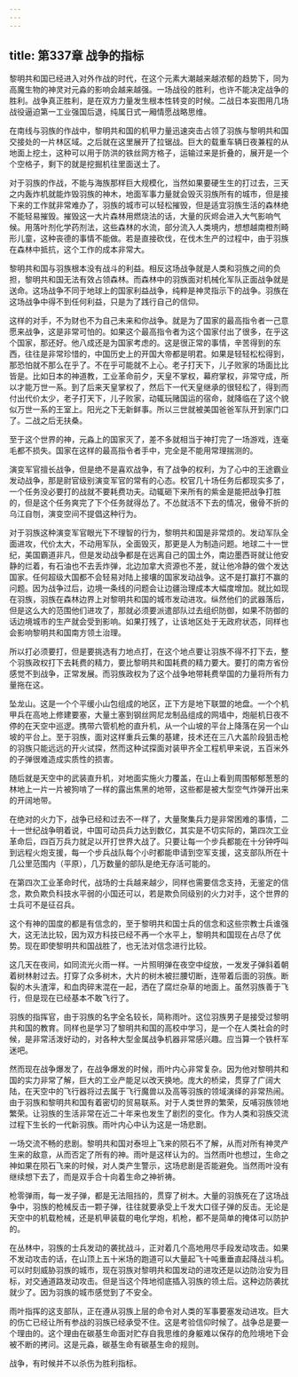 ```yaml
---
---
---
```

title: 第337章 战争的指标
---



黎明共和国已经进入对外作战的时代，在这个元素大潮越来越浓郁的趋势下，同为高魔生物的神灵对元淼的影响会越来越强。一场战役的胜利，也许不能决定战争的胜利。战争真正胜利，是在双方力量发生根本性转变的时候。二战日本妄图用几场战役逼迫第一工业强国后退，纯属日式一厢情愿战略思维。

在南线与羽族的作战中，黎明共和国的机甲力量迅速突击占领了羽族与黎明共和国交接处的一片林区域。之后就在这里展开了拉锯战。巨大的载重车辆日夜兼程的从地面上挖土，这种可以用于防洪的铁丝网方格子，运输过来是折叠的，展开是一个个空格子，剩下的就是挖掘机往里面送土了。

对于羽族的作战，不能与海族那样巨大规模化，当然如果要硬生生的打过去，三天之内轰炸机就能炸毁羽族的神木，地面军事力量就会毁灭羽族所有的城市，但是接下来的工作就非常难办了，羽族的城市可以轻松摧毁，但是适宜羽族生活的森林绝不能轻易摧毁。摧毁这一大片森林用燃烧法的话，大量的灰烬会进入大气影响气候。用落叶剂化学药剂法，这些森林的水流，部分流入人类境内，想想越南橙剂畸形儿童，这种丧德的事情不能做。若是直接砍伐，在伐木生产的过程中，由于羽族在森林中抵抗，这个工作的成本非常大。

黎明共和国与羽族根本没有战斗的利益。相反这场战争就是人类和羽族之间的负担，黎明共和国无法有效占领森林。而森林中的羽族面对机械化军队正面战争就是送命。这场战争不同于地球上的国家利益战争，纯粹是神灵指示下的战争。羽族在这场战争中得不到任何利益，只是为了践行自己的信仰。

这样的对手，不为财也不为自己未来和你战争。就是为了国家的最高指令者一己意愿来战争，这是非常可怕的。如果这个最高指令者为这个国家付出了很多，在乎这个国家，那还好。他八成还是为国家考虑的。这是很正常的事情，辛苦得到的东西，往往是非常珍惜的，中国历史上的开国大帝都是明君。如果是轻轻松松得到，那恐怕就不那么在乎了。不在乎可能就不上心。老子打天下，儿子败家的场面比比皆是。比如日本的神道教，工业革命前夕，天皇不掌权，幕府掌权，非常守成，所以才能万世一系。到了后来天皇掌权了，然后下一代天皇继承的很轻松了，得到而付出代价太少，老子打天下，儿子败家，动辄玩赌国运的宿命，就降临在了这个貌似万世一系的王室上。阳光之下无新鲜事。所以三世就被美国爸爸军队开到家门口了。二战之后无扶桑。

至于这个世界的神，元淼上的国家灭了，差不多就相当于神打完了一场游戏，连毫毛都不损失。国家在这样的最高指令者手中，完全是不能用常理揣测的。

演变军官擅长战争，但是绝不是喜欢战争，有了战争的权利，为了心中的王途霸业发动战争，那是尉官级别演变军官的常有的心态。校官几十场任务后都现实多了，一个任务没必要打的战就不要耗费功夫。动辄砸下来所有的紫金是能把战争打胜的，但是这个任务爽完了下个任务就得怂了。不怂就活不下去的情况，傲骨不折的乌江自刎，演变空间不提倡这种行为。

对于羽族这种演变军官眼光下不理智的行为，黎明共和国是非常烦的。发动军队全面进攻，代价太大，不动用军队，全面毁灭，那更是人为制造问题。地球二十一世纪，美国霸道非凡，但是发动战争都是在远离自己的国土外，南边墨西哥就让他安静的烂着，有石油也不去丢炸弹，北边加拿大资源也不差，就让他冷静的做个发达国家。任何超级大国都不会轻易对陆上接壤的国家发动战争。这不是打赢打不赢的问题。因为战争过后，边境一条线的问题会让边疆治理成本大幅度增加。就比如现在羽族，羽族在森林边界上对黎明共和国的城市发动进攻。纵然他们的武器落后，但是这么大的范围他们进攻了，那就必须要派遣部队过去组织防御，如果不防御的话边境城市的生产就会受到影响。如果打残了，让该地区处于无政府状态，同样也会影响黎明共和国南方领土治理。

所以打必须要打，但是要挑选有力地点打，在这个地点要让羽族不得不打下去，整个羽族政权打下去耗费的精力，要比黎明共和国耗费的精力要大。要打的南方省份感觉不到战争，正常发展。而羽族政权为了这个战争地带耗费举国的力量将所有力量拖在这。

坠龙山。这是一个个平缓小山包组成的地区，正下方是地下联盟的地盘。一个个机甲兵在高地上修建要塞，大量土塞到钢丝网尼龙制品组成的网墙中，炮艇机日夜不停的在天空中巡逻。携带六管机枪的直升机，从一个山坡的平台上降落在另一个山坡的平台上。至于羽族，面对这样重兵云集的基建，技术还在三八大盖阶段狙击枪的羽族只能远远的开火试探，然而这种试探面对装甲齐全工程机甲来说，五百米外的子弹很难造成实质性的损害。

随后就是天空中的武装直升机，对地面实施火力覆盖，在山上看到周围郁郁葱葱的林地上一片一片被狗啃了一样的露出焦黑的地带，这些都是被大型空气炸弹开出来的开阔地带。

在绝对的火力下，战争已经和过去不一样了，大量聚集兵力是非常困难的事情，二十一世纪战争明着说，中国可动员兵力达到数亿，其实是不切实际的，第四次工业革命后，四百万兵力就足以开打世界大战了。只要让每一个步兵都能在十分钟呼叫到远程火炮支援，每一个步兵战队每个小时都能申请到空军支援，这支部队所在十几公里范围内（平原），几万数量的部队是绝无存活可能的。

在第四次工业革命时代，战场的士兵越来越少，同样也需要信念支持，无鉴定的信念，欺负欺负科技水平弱的小国还可以，若是欺负同级别的火力对手，这个世界的士兵可不是征召兵。

这个有神的国度的都是有信念的，至于黎明共和国士兵的信念和这些宗教士兵谁强大，这无法比较，因为双方科技已经不再一个水平上，黎明共和国现在占尽了优势。现在即使黎明共和国战胜了，也无法对信念进行比较。

这几天在夜间，如同流光火雨一样。一片照明弹在夜空中绽放，一发发子弹斜着朝着树林射过去。打穿了众多树木，大片的树木被拦腰切断，连带着后面的羽族。断裂的木头渣滓，和血肉碎末混在一起，洒在了腐烂杂草的地面上。虽然羽族善于飞行，但是现在已经基本不敢飞行了。

羽族的指挥官，由于羽族的名字全名较长，简称雨叶。这位羽族男子是接受过黎明共和国的教育。同样也是学习了黎明共和国的高校中学习，是一个在人类社会的时候，是非常活泼好动的，对各种大型金属战争机器非常感兴趣。应当算一个铁杆军迷吧。

然而现在战争爆发了，在战争爆发的时候，雨叶内心非常复杂。因为他对黎明共和国的实力非常了解，巨大的工业产能足以改天换地。庞大的桥梁，贯穿了广阔大陆，在天空中的飞行器将过去属于飞行魔兽以及高等羽族的领域演绎的非常热闹。由于羽族和黎明共和国有着密切的贸易联系。对于人类世界的繁荣，反哺羽族领地繁荣。让羽族的生活非常在近二十年来也发生了剧烈的变化。作为人类和羽族交流过程下生长的一代新羽族。雨叶内心中认为这是一场悲剧。

一场交流不畅的悲剧。黎明共和国对泰坦上飞来的陨石不了解，从而对所有神灵产生来的敌意，从而否定了所有的神。雨叶是这样认为的。当然雨叶也想过，生命之神如果在陨石飞来的时候，对人类产生警示，这场悲剧是否能避免。当然雨叶没有继续想下去了，而是双手合十向着生命之神祈祷。

枪零弹雨，每一发子弹，都是无法阻挡的，贯穿了树木。大量的羽族死在了这场战争中，羽族的枪械反击一颗子弹，往往就要承受上千发大口径子弹的反击。无论是天空中的机载枪械，还是机甲装载的电化学炮，机枪，都不是简单的掩体可以防护的。

在丛林中，羽族的士兵发动的袭扰战斗，正对着几个高地用尽手段发动攻击。如果不发动攻击的话，在山顶上五十米场的跑道可以大量起飞十吨重垂直起降战斗机。可以时刻威胁羽族的城市，现在羽族对黎明共和国发动的进攻还是以边防治安为目标，对交通道路发动攻击。但是当这个阵地彻底插入羽族的领土后。这种边防袭扰就少了。因为羽族的城市感觉到了不安全。

雨叶指挥的这支部队，正在遵从羽族上层的命令对人类的军事要塞发动进攻。巨大的伤亡已经让所有参战的羽族已经承受不住。这是考验信仰时候了。战争总是要一个理由的。这个理由在碳基生命面对贮存自我思维的身躯难以保存的危险境地下会被不断的拷问。这是元淼，碳基生命有碳基生命的规则。

战争，有时候并不以杀伤为胜利指标。